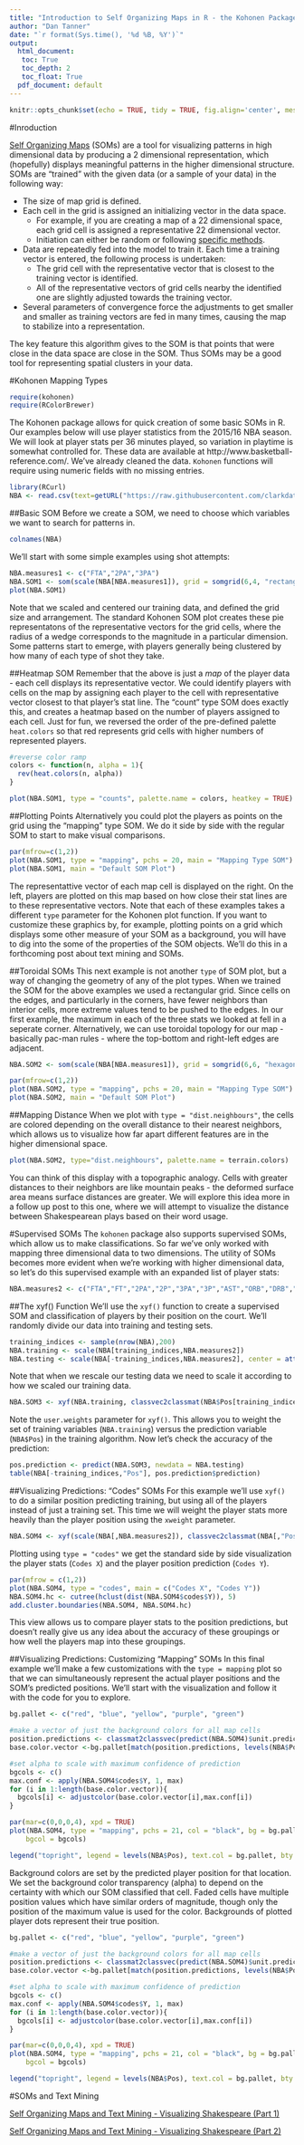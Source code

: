 ```yaml
---
title: "Introduction to Self Organizing Maps in R - the Kohonen Package and NBA Player Statistics"
author: "Dan Tanner"
date: "`r format(Sys.time(), '%d %B, %Y')`"
output:
  html_document:
   toc: True
   toc_depth: 2
   toc_float: True
  pdf_document: default
---
```


```r
knitr::opts_chunk$set(echo = TRUE, tidy = TRUE, fig.align='center', message = FALSE, warning = FALSE)
```
#Inroduction

[Self Organizing Maps](https://en.wikipedia.org/wiki/Self-organizing_map "Wikipedia: Self-organizing map") (SOMs) are a tool for visualizing patterns in high dimensional data by producing a 2 dimensional representation, which (hopefully) displays meaningful patterns in the higher dimensional structure. SOMs are "trained" with the given data (or a sample of your data) in the following way:

* The size of map grid is defined.
* Each cell in the grid is assigned an initializing vector in the data space.
    + For example, if you are creating a map of a 22 dimensional space, each grid cell is assigned a representative 22 dimensional vector.
    + Initiation can either be random or following [specific methods](https://en.wikipedia.org/wiki/Self-organizing_map#SOM_initiation "Wikipedia: SOM initiation").
* Data are repeatedly fed into the model to train it. Each time a training vector is entered, the following process is undertaken:
    + The grid cell with the representative vector that is closest to the training vector is identified.
    + All of the representative vectors of grid cells nearby the identified one are slightly adjusted towards the training vector.
* Several parameters of convergence force the adjustments to get smaller and smaller as training vectors are fed in many times, causing the map to stabilize into a representation.

The key feature this algorithm gives to the SOM is that points that were close in the data space are close in the SOM. Thus SOMs may be a good tool for representing spatial clusters in your data.

#Kohonen Mapping Types

```r
require(kohonen)
require(RColorBrewer)
```

The Kohonen package allows for quick creation of some basic SOMs in R. Our examples below will use player statistics from the 2015/16 NBA season. We will look at player stats per 36 minutes played, so variation in playtime is somewhat controlled for. These data are available at http://www.basketball-reference.com/. We've already cleaned the data. `Kohonen` functions will require using numeric fields with no missing entries. 
```r
library(RCurl)
NBA <- read.csv(text=getURL("https://raw.githubusercontent.com/clarkdatalabs/soms/master/NBA_2016_player_stats_cleaned.csv"), sep=",", header=T, check.names = FALSE)
```

##Basic SOM
Before we create a SOM, we need to choose which variables we want to search for patterns in.
```r
colnames(NBA)
```
We'll start with some simple examples using shot attempts:

```r
NBA.measures1 <- c("FTA","2PA","3PA")
NBA.SOM1 <- som(scale(NBA[NBA.measures1]), grid = somgrid(6,4, "rectangular"))
plot(NBA.SOM1)
```

Note that we scaled and centered our training data, and defined the grid size and arrangement. The standard Kohonen SOM plot creates these pie representatons of the representative vectors for the grid cells, where the radius of a wedge corresponds to the magnitude in a particular dimension. Some patterns start to emerge, with players generally being clustered by how many of each type of shot they take.

##Heatmap SOM
Remember that the above is just a *map* of the player data - each cell displays its representative vector. We could identify players with cells on the map by assigning each player to the cell with representative vector closest to that player's stat line. The "count" type SOM does exactly this, and creates a heatmap based on the number of players assigned to each cell. Just for fun, we reversed the order of the pre-defined palette `heat.colors` so that red represents grid cells with higher numbers of represented players.

```r
#reverse color ramp
colors <- function(n, alpha = 1){
  rev(heat.colors(n, alpha))
}
```
```r
plot(NBA.SOM1, type = "counts", palette.name = colors, heatkey = TRUE)
```

##Plotting Points
Alternatively you could plot the players as points on the grid using the "mapping" type SOM. We do it side by side with the regular SOM to start to make visual comparisons.
```r
par(mfrow=c(1,2))
plot(NBA.SOM1, type = "mapping", pchs = 20, main = "Mapping Type SOM")
plot(NBA.SOM1, main = "Default SOM Plot")
```
The representattive vector of each map cell is displayed on the right. On the left, players are plotted on this map based on how close their stat lines are to these representative vectors. Note that each of these examples takes a different `type` parameter for the Kohonen plot function. If you want to customize these graphics by, for example, plotting points on a grid which displays some other measure of your SOM as a background, you will have to dig into the some of the properties of the SOM objects. We'll do this in a forthcoming post about text mining and SOMs.

##Toroidal SOMs
This next example is not another `type` of SOM plot, but a way of changing the geometry of any of the plot types. When we trained the SOM for the above examples we used a rectangular grid. Since cells on the edges, and particularly in the corners, have fewer neighbors than interior cells, more extreme values tend to be pushed to the edges. In our first example, the maximum in each of the three stats we looked at fell in a seperate corner. Alternatively, we can use toroidal topology for our map - basically pac-man rules - where the top-bottom and right-left edges are adjacent.
```r
NBA.SOM2 <- som(scale(NBA[NBA.measures1]), grid = somgrid(6,6, "hexagonal", toroidal = TRUE))
```
```r
par(mfrow=c(1,2))
plot(NBA.SOM2, type = "mapping", pchs = 20, main = "Mapping Type SOM")
plot(NBA.SOM2, main = "Default SOM Plot")
```

##Mapping Distance
When we plot with `type = "dist.neighbours"`, the cells are colored depending on the overall distance to their nearest neighbors, which allows us to visualize how far apart different features are in the higher dimensional space.
```r
plot(NBA.SOM2, type="dist.neighbours", palette.name = terrain.colors)
```

You can think of this display with a topographic analogy. Cells with greater distances to their neighbors are like mountain peaks - the deformed surface area means surface distances are greater. We will explore this idea more in a follow up post to this one, where we will attempt to visualize the distance between Shakespearean plays based on their word usage.

#Supervised SOMs
The `kohonen` package also supports supervised SOMs, which allow us to make classifications. So far we've only worked with mapping three dimensional data to two dimensions. The utility of SOMs becomes more evident when we're working with higher dimensional data, so let's do this supervised example with an expanded list of player stats:

```r
NBA.measures2 <- c("FTA","FT","2PA","2P","3PA","3P","AST","ORB","DRB","TRB","STL","BLK","TOV")
```

##The xyf() Function
We'll use the `xyf()` function to create a supervised SOM and classification of players by their position on the court. We'll randomly divide our data into training and testing sets.

```r
training_indices <- sample(nrow(NBA),200)
NBA.training <- scale(NBA[training_indices,NBA.measures2])
NBA.testing <- scale(NBA[-training_indices,NBA.measures2], center = attr(NBA.training, "scaled:center"), scale = attr(NBA.training, "scaled:scale"))
```
Note that when we rescale our testing data we need to scale it according to how we scaled our training data.
  
```r
NBA.SOM3 <- xyf(NBA.training, classvec2classmat(NBA$Pos[training_indices]), grid = somgrid(13,13, "hexagonal", toroidal = TRUE) ,rlen=100, user.weights = .5)
```
Note the `user.weights` parameter for `xyf()`. This allows you to weight the set of training variables (`NBA.training`) versus the prediction variable (`NBA$Pos`) in the training algorithm. Now let's check the accuracy of the prediction:

```r
pos.prediction <- predict(NBA.SOM3, newdata = NBA.testing)
table(NBA[-training_indices,"Pos"], pos.prediction$prediction)
```


##Visualizing Predictions: "Codes" SOMs
For this example we'll use `xyf()` to do a similar position predicting training, but using all of the players instead of just a training set. This time we will weight the player stats more heavily than the player position using the `xweight` parameter.

```r
NBA.SOM4 <- xyf(scale(NBA[,NBA.measures2]), classvec2classmat(NBA[,"Pos"]), grid = somgrid(13, 13, "hexagonal", toroidal = TRUE), rlen = 300, user.weights = 0.7)
```

Plotting using `type = "codes"` we get the standard side by side visualization the player stats (`Codes X`) and the player position prediction (`Codes Y`).

```r
par(mfrow = c(1,2))
plot(NBA.SOM4, type = "codes", main = c("Codes X", "Codes Y"))
NBA.SOM4.hc <- cutree(hclust(dist(NBA.SOM4$codes$Y)), 5)
add.cluster.boundaries(NBA.SOM4, NBA.SOM4.hc)
```

This view allows us to compare player stats to the position predictions, but doesn't really give us any idea about the accuracy of these groupings or how well the players map into these groupings. 

##Visualizing Predictions: Customizing "Mapping" SOMs
In this final example we'll make a few customizations with the `type = mapping` plot so that we can simultaneously represent the actual player positions and the SOM's predicted positions. We'll start with the visualization and follow it with the code for you to explore.

```r
bg.pallet <- c("red", "blue", "yellow", "purple", "green")

#make a vector of just the background colors for all map cells
position.predictions <- classmat2classvec(predict(NBA.SOM4)$unit.predictions)
base.color.vector <-bg.pallet[match(position.predictions, levels(NBA$Pos))]

#set alpha to scale with maximum confidence of prediction
bgcols <- c()
max.conf <- apply(NBA.SOM4$codes$Y, 1, max)
for (i in 1:length(base.color.vector)){
  bgcols[i] <- adjustcolor(base.color.vector[i],max.conf[i])
}
```

```r
par(mar=c(0,0,0,4), xpd = TRUE)
plot(NBA.SOM4, type = "mapping", pchs = 21, col = "black", bg = bg.pallet[match(NBA$Pos, levels(NBA$Pos))],
    bgcol = bgcols)

legend("topright", legend = levels(NBA$Pos), text.col = bg.pallet, bty = 'n', inset = c(-.03,0))
```
Background colors are set by the predicted player position for that location. We set the background color transparency (alpha) to depend on the certainty with which our SOM classified that cell. Faded cells have multiple position values which have similar orders of magnitude, though only the position of the maximum value is used for the color. Backgrounds of plotted player dots represent their true position.

```r
bg.pallet <- c("red", "blue", "yellow", "purple", "green")

#make a vector of just the background colors for all map cells
position.predictions <- classmat2classvec(predict(NBA.SOM4)$unit.predictions)
base.color.vector <-bg.pallet[match(position.predictions, levels(NBA$Pos))]

#set alpha to scale with maximum confidence of prediction
bgcols <- c()
max.conf <- apply(NBA.SOM4$codes$Y, 1, max)
for (i in 1:length(base.color.vector)){
  bgcols[i] <- adjustcolor(base.color.vector[i],max.conf[i])
}
```

```r
par(mar=c(0,0,0,4), xpd = TRUE)
plot(NBA.SOM4, type = "mapping", pchs = 21, col = "black", bg = bg.pallet[match(NBA$Pos, levels(NBA$Pos))],
    bgcol = bgcols)

legend("topright", legend = levels(NBA$Pos), text.col = bg.pallet, bty = 'n', inset = c(-.03,0))
```

#SOMs and Text Mining

[Self Organizing Maps and Text Mining - Visualizing Shakespeare (Part 1)](https://clarkdatalabs.github.io/soms/SOM_Shakespeare_Part_1)  

[Self Organizing Maps and Text Mining - Visualizing Shakespeare (Part 2)](https://clarkdatalabs.github.io/soms/SOM_Shakespeare_Part_2)
